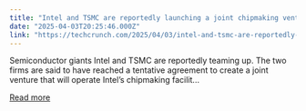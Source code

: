 ```yaml
---
title: "Intel and TSMC are reportedly launching a joint chipmaking venture"
date: "2025-04-03T20:25:46.000Z"
link: "https://techcrunch.com/2025/04/03/intel-and-tsmc-are-reportedly-launching-a-joint-chipmaking-venture/"
---
```


Semiconductor giants Intel and TSMC are reportedly teaming up. The two firms are said to have reached a tentative agreement to create a joint venture that will operate Intel&#8217;s chipmaking facilit...

[Read more](https://techcrunch.com/2025/04/03/intel-and-tsmc-are-reportedly-launching-a-joint-chipmaking-venture/)

